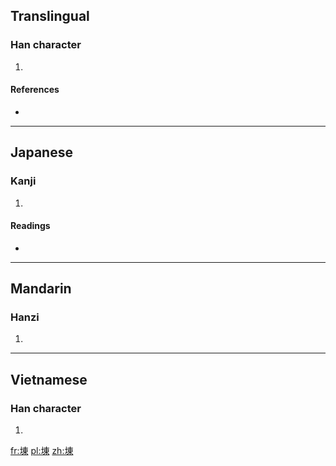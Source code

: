 ==Translingual==

===Han character===
{{Han char|rn=32|rad=土|as=08|sn=11|four=4519<sub>6</sub>|canj=土木田 (GDW)|ids=⿰[[土]][[東]]}}

# {{defn|Han|sort=土08}}

====References====
* {{Han ref|kx=0230.390|dkj=05178|hdz=10451.010|uh=57EC|ud=22508|bh=D4C0|bd=54464}}

----

==Japanese==

===Kanji===
{{ja-kanji|grade=|rs=土08}}

# {{defn|lang=ja|sort=土08}}

====Readings====
* {{ja-readings|on=[[とう]] (tō), [[つ]] (tsu)|kun=}}

----

==Mandarin==

===Hanzi===
{{cmn-hanzi|pin=[[dōng]] ([[dong1]])|wg=tung<sup>1</sup>}}

# {{defn|lang=cmn|sort=土08}}

----

==Vietnamese==

===Han character===
{{vi-hantu|[[đống]]|rs=土08}}

# {{defn|lang=vi|sort=土08}}

[[fr:埬]]
[[pl:埬]]
[[zh:埬]]